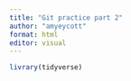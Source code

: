 ```yaml
---
title: "Git practice part 2"
author: "amyeycott"
format: html
editor: visual
---
```


```r
livrary(tidyverse)
```
